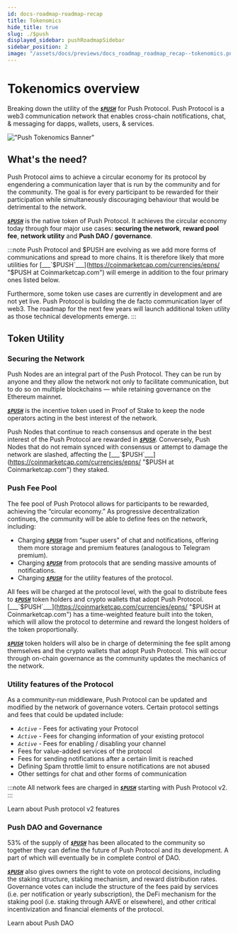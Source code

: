 ```yaml
---
id: docs-roadmap-roadmap-recap
title: Tokenomics
hide_title: true
slug: ./$push
displayed_sidebar: pushRoadmapSidebar
sidebar_position: 2
image: "/assets/docs/previews/docs_roadmap_roadmap_recap--tokenomics.png"
---
```


# Tokenomics overview

Breaking down the utility of the [___`$PUSH`___](https://coinmarketcap.com/currencies/epns/ "$PUSH at Coinmarketcap.com") for Push Protocol. Push Protocol is a web3 communication network that enables cross-chain notifications, chat, & messaging for dapps, wallets, users, & services.

<head>
  <title>$PUSH Deepdive | Push Tokenomics | Push Documentation</title>
</head>

!["Push Tokenomics Banner"](/assets/docs/tokenomics/deepdive/pushtokenomicslarge.png "Illustration of Push tokenomics")


## What's the need?

Push Protocol aims to achieve a circular economy for its protocol by engendering a communication layer that is run by the community and for the community. The goal is for every participant to be rewarded for their participation while simultaneously discouraging behaviour that would be detrimental to the network.

[___`$PUSH`___](https://coinmarketcap.com/currencies/epns/ "$PUSH at Coinmarketcap.com") is the native token of Push Protocol. It achieves the circular economy today through four major use cases: **securing the network**, **reward pool fee**, **network utility** and **Push DAO / governance**.

:::note
Push Protocol and $PUSH are evolving as we add more forms of communications and spread to more chains. It is therefore likely that more utilities for [___`$PUSH`___](https://coinmarketcap.com/currencies/epns/ "$PUSH at Coinmarketcap.com") will emerge in addition to the four primary ones listed below.

Furthermore, some token use cases are currently in development and are not yet live. Push Protocol is building the de facto communication layer of web3. The roadmap for the next few years will launch additional token utility as those technical developments emerge.
:::

## Token Utility

### Securing the Network
Push Nodes are an integral part of the Push Protocol. They can be run by anyone and they allow the network not only to facilitate communication, but to do so on multiple blockchains — while retaining governance on the Ethereum mainnet. 

[___`$PUSH`___](https://coinmarketcap.com/currencies/epns/ "$PUSH at Coinmarketcap.com") is the incentive token used in Proof of Stake to keep the node operators acting in the best interest of the network.

Push Nodes that continue to reach consensus and operate in the best interest of the Push Protocol are rewarded in [___`$PUSH`___](https://coinmarketcap.com/currencies/epns/ "$PUSH at Coinmarketcap.com"). Conversely, Push Nodes that do not remain synced with consensus or attempt to damage the network are slashed, affecting the [___`$PUSH`___](https://coinmarketcap.com/currencies/epns/ "$PUSH at Coinmarketcap.com") they staked.

### Push Fee Pool
The fee pool of Push Protocol allows for participants to be rewarded, achieving the “circular economy.” As progressive decentralization continues, the community will be able to define fees on the network, including:

- Charging [___`$PUSH`___](https://coinmarketcap.com/currencies/epns/ "$PUSH at Coinmarketcap.com") from “super users” of chat and notifications, offering them more storage and premium features (analogous to Telegram premium).
- Charging [___`$PUSH`___](https://coinmarketcap.com/currencies/epns/ "$PUSH at Coinmarketcap.com") from protocols that are sending massive amounts of notifications.
- Charging [___`$PUSH`___](https://coinmarketcap.com/currencies/epns/ "$PUSH at Coinmarketcap.com") for the utility features of the protocol.

All fees will be charged at the protocol level, with the goal to distribute fees to [___`$PUSH`___](https://coinmarketcap.com/currencies/epns/ "$PUSH at Coinmarketcap.com") token holders and crypto wallets that adopt Push Protocol. [___`$PUSH`___](https://coinmarketcap.com/currencies/epns/ "$PUSH at Coinmarketcap.com") has a time-weighted feature built into the token, which will allow the protocol to determine and reward the longest holders of the token proportionally.

[___`$PUSH`___](https://coinmarketcap.com/currencies/epns/ "$PUSH at Coinmarketcap.com") token holders will also be in charge of determining the fee split among themselves and the crypto wallets that adopt Push Protocol. This will occur through on-chain governance as the community updates the mechanics of the network.

### Utility features of the Protocol
As a community-run middleware, Push Protocol can be updated and modified by the network of governance voters. Certain protocol settings and fees that could be updated include:

- _*`Active`*_ - Fees for activating your Protocol
- _*`Active`*_ - Fees for changing information of your existing protocol
- _*`Active`*_ - Fees for enabling / disabling your channel
- Fees for value-added services of the protocol
- Fees for sending notifications after a certain limit is reached
- Defining Spam throttle limit to ensure notifications are not abused
- Other settings for chat and other forms of communication

:::note
All network fees are charged in [___`$PUSH`___](https://coinmarketcap.com/currencies/epns/ "$PUSH at Coinmarketcap.com") starting with Push Protocol v2.
:::

<ABlock href="/blog/push-protocol-v2-fee-pool-and-incentivized-chats-are-here/" title="Link to learn more about Push Protocol V2">Learn about Push protocol v2 features</ABlock>

### Push DAO and Governance
53% of the supply of [___`$PUSH`___](https://coinmarketcap.com/currencies/epns/ "$PUSH at Coinmarketcap.com") has been allocated to the community so together they can define the future of Push Protocol and its development. A part of which will eventually be in complete control of DAO.

[___`$PUSH`___](https://coinmarketcap.com/currencies/epns/ "$PUSH at Coinmarketcap.com") also gives owners the right to vote on protocol decisions, including the staking structure, staking mechanism, and reward distribution rates. Governance votes can include the structure of the fees paid by services (i.e. per notification or yearly subscription), the DeFi mechanism for the staking pool (i.e. staking through AAVE or elsewhere), and other critical incentivization and financial elements of the protocol.

<ABlock href="/docs/dao" title="Link to learn more about Push DAO">Learn about Push DAO</ABlock>